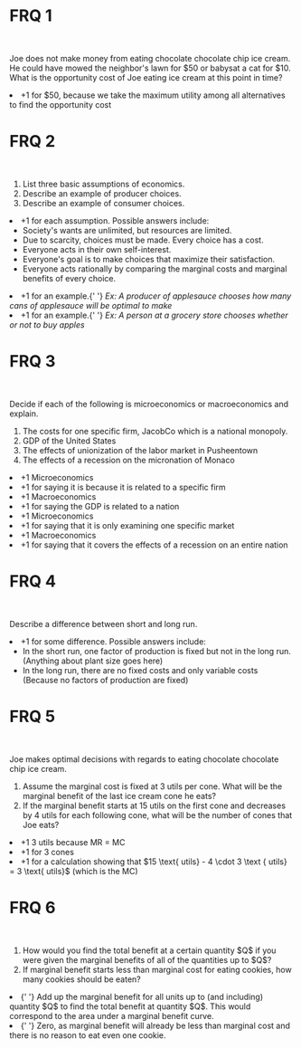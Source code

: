 # FRQ 1

<br />

Joe does not make money from eating chocolate chocolate chip ice cream. He could have mowed the neighbor's lawn for &#36;50 or babysat a cat for &#36;10. What is the opportunity cost of Joe eating ice cream at this point in time?

<FRQ num={1} totalPoints={1}>
  <FRQCheck points={1}>
    <li>
      +1 for $50, because we take the maximum utility among all alternatives to
      find the opportunity cost
    </li>
  </FRQCheck>
</FRQ>

# FRQ 2

<br />

<ol className="alpha-list-mdx">
  <li> List three basic assumptions of economics. </li>
  <li> Describe an example of producer choices. </li>
  <li> Describe an example of consumer choices. </li>
</ol>

<FRQ num={2} totalPoints={3}>
  <FRQCheck points={1}>
    <li>
      +1 for each assumption. Possible answers include:
      <ul>
        <li> Society's wants are unlimited, but resources are limited. </li>
        <li>Due to scarcity, choices must be made. Every choice has a cost.</li>
        <li> Everyone acts in their own self-interest. </li>
        <li>
          Everyone's goal is to make choices that maximize their satisfaction.
        </li>
        <li>
          Everyone acts rationally by comparing the marginal costs and marginal
          benefits of every choice.
        </li>
      </ul>
    </li>
  </FRQCheck>
  <FRQCheck points={1}>
    <li>
      +1 for an example.{' '}
      <i>
        Ex: A producer of applesauce chooses how many cans of applesauce will be
        optimal to make
      </i>
    </li>
  </FRQCheck>
  <FRQCheck points={1}>
    <li>
      +1 for an example.{' '}
      <i>
        Ex: A person at a grocery store chooses whether or not to buy apples
      </i>
    </li>
  </FRQCheck>
</FRQ>

# FRQ 3

<br />

Decide if each of the following is microeconomics or macroeconomics and explain.

<ol className="alpha-list-mdx">
  <li>
    The costs for one specific firm, JacobCo which is a national monopoly.
  </li>
  <li> GDP of the United States </li>
  <li> The effects of unionization of the labor market in Pusheentown </li>
  <li> The effects of a recession on the micronation of Monaco </li>
</ol>

<FRQ num={3} totalPoints={8}>
  <FRQCheck points={2}>
    <li> +1 Microeconomics </li>
    <li> +1 for saying it is because it is related to a specific firm </li>
  </FRQCheck>
  <FRQCheck points={2}>
    <li> +1 Macroeconomics </li>
    <li> +1 for saying the GDP is related to a nation </li>
  </FRQCheck>
  <FRQCheck points={2}>
    <li> +1 Microeconomics </li>
    <li> +1 for saying that it is only examining one specific market </li>
  </FRQCheck>
  <FRQCheck points={2}>
    <li> +1 Macroeconomics </li>
    <li>
      +1 for saying that it covers the effects of a recession on an entire
      nation
    </li>
  </FRQCheck>
</FRQ>

# FRQ 4

<br />

Describe a difference between short and long run.

<FRQ num={4} totalPoints={1}>
  <FRQCheck points={1}>
    <li>
      +1 for some difference. Possible answers include:
      <ul>
        <li>
          In the short run, one factor of production is fixed but not in the
          long run. (Anything about plant size goes here)
        </li>
        <li>
          In the long run, there are no fixed costs and only variable costs
          (Because no factors of production are fixed)
        </li>
      </ul>
    </li>
  </FRQCheck>
</FRQ>

# FRQ 5

<br />

Joe makes optimal decisions with regards to eating chocolate chocolate chip ice cream.

<ol className="alpha-list-mdx">
  <li>
    Assume the marginal cost is fixed at 3 utils per cone. What will be the
    marginal benefit of the last ice cream cone he eats?
  </li>
  <li>
    If the marginal benefit starts at 15 utils on the first cone and decreases
    by 4 utils for each following cone, what will be the number of cones that
    Joe eats?
  </li>
</ol>
<FRQ num={5} totalPoints={3}>
  <FRQCheck points={1}>
    <li> +1 3 utils because MR = MC </li>
  </FRQCheck>
  <FRQCheck points={2}>
    <li> +1 for 3 cones </li>
    <li>
      +1 for a calculation showing that $15 \text{ utils} - 4 \cdot 3 \text
      { utils} = 3 \text{ utils}$ (which is the MC)
    </li>
  </FRQCheck>
</FRQ>

# FRQ 6

<br />

<ol className="alpha-list-mdx">
  <li>
    How would you find the total benefit at a certain quantity $Q$ if you were
    given the marginal benefits of all of the quantities up to $Q$?
  </li>
  <li>
    If marginal benefit starts less than marginal cost for eating cookies, how
    many cookies should be eaten?
  </li>
</ol>

<FRQ num={6} totalPoints={2}>
  <FRQCheck points={1}>
    <li>
      {' '}
      Add up the marginal benefit for all units up to (and including) quantity $Q$
      to find the total benefit at quantity $Q$. This would correspond to the area
      under a marginal benefit curve.
    </li>
  </FRQCheck>
  <FRQCheck points={1}>
    <li>
      {' '}
      Zero, as marginal benefit will already be less than marginal cost and there
      is no reason to eat even one cookie.
    </li>
  </FRQCheck>
</FRQ>
